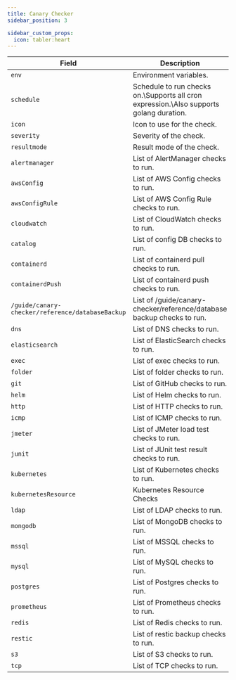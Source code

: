 ```yaml
---
title: Canary Checker
sidebar_position: 3

sidebar_custom_props:
  icon: tabler:heart
---
```


| Field            | Description                                                                                   | Type                                                | Required |
| ---------------- | --------------------------------------------------------------------------------------------- | --------------------------------------------------- | -------- |
| `env`            | Environment variables.                                                                        | `map[string]`<CommonLink to="authentication">`EnvVar`</CommonLink>            |          |
| `schedule`       | Schedule to run checks on.\Supports all cron expression.\Also supports golang duration. | `cron`                                            |          |
| `icon`           | Icon to use for the check.                                                                    | `string`                                            |          |
| `severity`       | Severity of the check.                                                                        | `string`                                            |          |
| `resultmode`     | Result mode of the check.                                                                     | `string`                                            |          |
| `alertmanager`   | List of AlertManager checks to run.                                                           | [`[]AlertManager`](/guide/canary-checker/reference/alert-manager)         |          |
| `awsConfig`      | List of AWS Config checks to run.                                                             | [`[]AwsConfig`](/guide/canary-checker/reference/aws-config)               |          |
| `awsConfigRule`  | List of AWS Config Rule checks to run.                                                        | [`[]AwsConfigRule`](/guide/canary-checker/reference/aws-config-rule)      |          |
| `cloudwatch`     | List of CloudWatch checks to run.                                                             | [`[]CloudWatch`](/guide/canary-checker/reference/aws-cloudwatch)              |          |
| `catalog`       | List of config DB checks to run.                                                              | [`[]Catalog`](/guide/canary-checker/reference/catalog)                  |          |
| `containerd`     | List of containerd pull checks to run.                                                        | [`[]ContainerdPull`](/guide/canary-checker/reference/containerd)     |          |
| `containerdPush` | List of containerd push checks to run.                                                        | [`[]ContainerdPush`](/guide/canary-checker/reference/containerd)     |          |
| `/guide/canary-checker/reference/databaseBackup` | List of /guide/canary-checker/reference/database backup checks to run.                                                        | [`[]DatabaseBackup`](/guide/canary-checker/reference/gcs-/guide/canary-checker/reference/database-backup) |          |
| `dns`            | List of DNS checks to run.                                                                    | [`[]DNS`](/guide/canary-checker/reference/dns)                            |          |
| `elasticsearch`  | List of ElasticSearch checks to run.                                                          | [`[]Elasticsearch`](/guide/canary-checker/reference/elasticsearch)        |          |
| `exec`           | List of exec checks to run.                                                                   | [`[]Exec`](/guide/canary-checker/reference/exec)                          |          |
| `folder`         | List of folder checks to run.                                                                 | [`[]Folder`](/guide/canary-checker/reference/folder)                      |          |
| `git`         | List of GitHub checks to run.                                                                 | [`[]GitHub`](/guide/canary-checker/reference/git)                      |          |
| `helm`           | List of Helm checks to run.                                                                   | [`[]Helm`](/guide/canary-checker/reference/helm)                          |          |
| `http`           | List of HTTP checks to run.                                                                   | [`[]HTTP`](/guide/canary-checker/reference/http)                          |          |
| `icmp`           | List of ICMP checks to run.                                                                   | [`[]ICMP`](/guide/canary-checker/reference/icmp)                          |          |
| `jmeter`         | List of JMeter load test checks to run.                                                       | [`[]Jmeter`](/guide/canary-checker/reference/jmeter)                      |          |
| `junit`          | List of JUnit test result checks to run.                                                      | [`[]Junit`](/guide/canary-checker/reference/junit)                        |          |
| `kubernetes`     | List of Kubernetes checks to run.                                                             | [`[]Kubernetes`](/guide/canary-checker/reference/kubernetes)              |          |
| `kubernetesResource`     | Kubernetes Resource Checks                                                           | [`[]KubernetesResource`](/guide/canary-checker/reference/kubernetes-resource)              |          |
| `ldap`           | List of LDAP checks to run.                                                                   | [`[]LDAP`](/guide/canary-checker/reference/./ldap)                          |          |s
| `mongodb`        | List of MongoDB checks to run.                                                                | [`[]MongoDB`](/guide/canary-checker/reference/./mongo)                      |          |
| `mssql`          | List of MSSQL checks to run.                                                                  | [`[]Mssql`](/guide/canary-checker/reference/./sql)                        |          |
| `mysql`          | List of MySQL checks to run.                                                                  | [`[]Mysql`](/guide/canary-checker/reference/./sql)                        |          |
| `postgres`       | List of Postgres checks to run.                                                               | [`[]Postgres`](/guide/canary-checker/reference/./sql)                  |          |
| `prometheus`     | List of Prometheus checks to run.                                                             | [`[]Prometheus`](/guide/canary-checker/reference/./prometheus)              |          |
| `redis`          | List of Redis checks to run.                                                                  | [`[]Redis`](/guide/canary-checker/reference/./redis)                        |          |
| `restic`         | List of restic backup checks to run.                                                          | [`[]Restic`](/guide/canary-checker/reference/./restic)                      |          |
| `s3`             | List of S3 checks to run.                                                                     | [`[]S3`](/guide/canary-checker/reference/s3-protocol)                              |          |
| `tcp`            | List of TCP checks to run.                                                                    | [`[]TCP`](/guide/canary-checker/reference/./tcp)                            |          |

